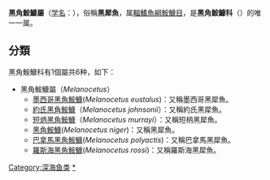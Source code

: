 {{CJK-New-Char|29F7E|29F8C|ver=B}}
{{Automatic Taxobox
| image = Melanocetus johnsonii.jpg
| image_width = 250px
| image2 = Melanocetus murrayi.jpg
| image2_width = 250px
| image2_caption = [[約氏黑角鮟鱇|約氏黑角鮟鱇]]（上）與[[短炳黑角鮟鱇|短炳黑角鮟鱇]]（下）<br>翻攝於圖鑑《''Oceanic Ichthyology''》
| display parents=2
| taxon=Melanocetus
| subdivision_ranks = [[種|種]]
| subdivision =
*見內文
}}
'''黑角鮟鱇屬'''（[[学名|学名]]：''{{lang|la|Melanocetus}}''），俗稱'''黑犀魚'''，属[[輻鰭魚綱|輻鰭魚綱]][[鮟鱇目|鮟鱇目]]，是'''黑角鮟鱇科'''（{{lang|la|Melanocetidae}}）的唯一一属。

==分類==
黑角鮟鱇科有1個屬共6种，如下：
*黑角鮟鱇屬（''Melanocetus''）
**[[墨西哥黑角鮟鱇|墨西哥黑角鮟鱇]](''Melanocetus eustalus'')：又稱墨西哥黑犀魚。
**[[約氏黑角鮟鱇|約氏黑角鮟鱇]]（''Melanocetus johnsonii''）：又稱約氏黑犀魚。
**[[短炳黑角鮟鱇|短炳黑角鮟鱇]]（''Melanocetus murrayi''）：又稱短柄黑犀魚。
**[[黑角鮟鱇|黑角鮟鱇]](''Melanocetus niger'')：又稱黑犀魚。
**[[巴拿馬黑角鮟鱇|巴拿馬黑角鮟鱇]](''Melanocetus polyactis'')：又稱巴拿馬黑犀魚。
**[[羅斯海黑角鮟鱇|羅斯海黑角鮟鱇]](''Melanocetus rossi'')：又稱羅斯海黑犀魚。
{{Taxonbar|from=Q571546}}

[[Category:深海鱼类|Category:深海鱼类]]
[[Category:黑角鮟鱇屬|*]]